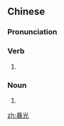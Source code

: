 ==Chinese==
{{zh-forms}}

===Pronunciation===
{{zh-pron
|m=bàoguāng,pùguāng,2nb=common variant
|c=bou6 gwong1
|cat=v,n
}}

===Verb===
{{zh-verb}}

# {{alternative form of|曝光|lang=zh}}

===Noun===
{{zh-noun}}

# {{alternative form of|曝光|lang=zh}}

[[zh:暴光]]